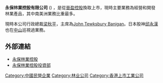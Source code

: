 '''永保林業控股有限公司''' ({{hkex|0723}}) ，是從[[晉盈控股|晉盈控股]]換取上市，現時主要業務為經營和開發林業產品，其中南美洲業務比重最多。

現時本公司行政總裁[[梁秋平|梁秋平]]，主席為[[John_Tewksbury_Banigan|John Tewksbury Banigan]]。日本股神[[邱永漢|邱永漢]]也在[[中山市|中山]]巡視過業務。

==外部連結==
*[http://www.susfor.com 永保林業控股] {{Wayback|url=http://www.susfor.com/ |date=20190128141353 }}
*[http://www.irasia.com/listco/hk/sustainableforest 永保林業控股投資部] {{Wayback|url=http://www.irasia.com/listco/hk/sustainableforest |date=20191031043659 }}

[[Category:中國民營企業|Category:中國民營企業]]
[[Category:林业公司|Category:林业公司]]
[[Category:香港上市工業公司|Category:香港上市工業公司]]